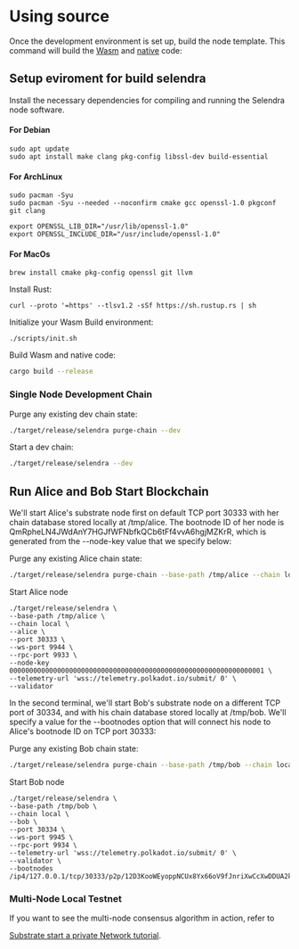 # Using source

Once the development environment is set up, build the node template. This command will build the [Wasm](https://substrate.dev/docs/en/knowledgebase/advanced/executor#wasm-execution) and [native](https://substrate.dev/docs/en/knowledgebase/advanced/executor#native-execution) code:

## Setup eviroment for build selendra

Install the necessary dependencies for compiling and running the Selendra node software.

#### For Debian

```
sudo apt update
sudo apt install make clang pkg-config libssl-dev build-essential
```

#### For ArchLinux

```
sudo pacman -Syu
sudo pacman -Syu --needed --noconfirm cmake gcc openssl-1.0 pkgconf git clang

export OPENSSL_LIB_DIR="/usr/lib/openssl-1.0"
export OPENSSL_INCLUDE_DIR="/usr/include/openssl-1.0"
```

#### For MacOs

```
brew install cmake pkg-config openssl git llvm
```

Install Rust:

```
curl --proto '=https' --tlsv1.2 -sSf https://sh.rustup.rs | sh
```

Initialize your Wasm Build environment:

```
./scripts/init.sh
```

Build Wasm and native code:

```bash
cargo build --release
```

### Single Node Development Chain

Purge any existing dev chain state:

```bash
./target/release/selendra purge-chain --dev
```

Start a dev chain:

```bash
./target/release/selendra --dev
```

## Run Alice and Bob Start Blockchain

We'll start Alice's substrate node first on default TCP port 30333 with her chain database stored locally at /tmp/alice. The bootnode ID of her node is QmRpheLN4JWdAnY7HGJfWFNbfkQCb6tFf4vvA6hgjMZKrR, which is generated from the --node-key value that we specify below:

Purge any existing Alice chain state:

```bash
./target/release/selendra purge-chain --base-path /tmp/alice --chain local
```

Start Alice node

```
./target/release/selendra \
--base-path /tmp/alice \
--chain local \
--alice \
--port 30333 \
--ws-port 9944 \
--rpc-port 9933 \
--node-key 0000000000000000000000000000000000000000000000000000000000000001 \
--telemetry-url 'wss://telemetry.polkadot.io/submit/ 0' \
--validator
```

In the second terminal, we'll start Bob's substrate node on a different TCP port of 30334, and with his chain database stored locally at /tmp/bob. We'll specify a value for the --bootnodes option that will connect his node to Alice's bootnode ID on TCP port 30333:

Purge any existing Bob chain state:

```bash
./target/release/selendra purge-chain --base-path /tmp/bob --chain local
```

Start Bob node

```
./target/release/selendra \
--base-path /tmp/bob \
--chain local \
--bob \
--port 30334 \
--ws-port 9945 \
--rpc-port 9934 \
--telemetry-url 'wss://telemetry.polkadot.io/submit/ 0' \
--validator \
--bootnodes /ip4/127.0.0.1/tcp/30333/p2p/12D3KooWEyoppNCUx8Yx66oV9fJnriXwCcXwDDUA2kj6vnc6iDEp
```

### Multi-Node Local Testnet

If you want to see the multi-node consensus algorithm in action, refer to

[Substrate start a private Network tutorial](https://substrate.dev/docs/en/tutorials/start-a-private-network/).
